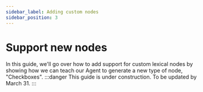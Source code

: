```yaml
---
sidebar_label: Adding custom nodes
sidebar_position: 3
---
```


# Support new nodes
In this guide, we'll go over how to add support for custom lexical nodes by showing how we can teach our Agent to generate a new type of node, "Checkboxes".
:::danger
This guide is under construction. To be updated by March 31.
:::
